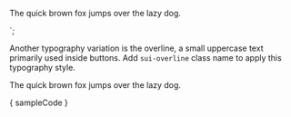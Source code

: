 
<p class="sui-overline">
	The quick brown fox jumps over the lazy dog.
</p>
`;

<Section
	title="Usage"
	style={{ paddingRight: 0, paddingLeft: 0 }}>
	<p>Another typography variation is the overline, a small uppercase text primarily used inside buttons. Add <Code>sui-overline</Code> class name to apply this typography style.</p>
	<Preview wrapper={ true }>
		<p className="sui-overline" style={{ margin: 0 }}>
			The quick brown fox jumps over the lazy dog.
		</p>
	</Preview>
	<Snippet language="html">{ sampleCode }</Snippet>
</Section>
